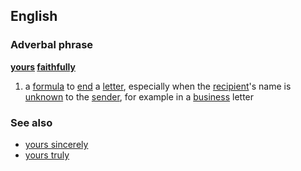 ==English==
===Adverbal phrase===
'''[[yours]] [[faithfully]]'''
#a [[formula]] to [[end]] a [[letter]], especially when the [[recipient]]'s name is [[unknown]] to the [[sender]], for example in a [[business]] letter
===See also===
*[[yours sincerely]]
*[[yours truly]]